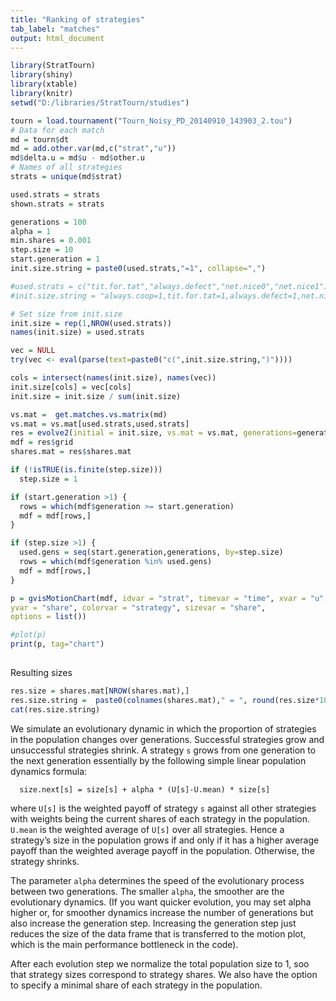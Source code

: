 ```yaml
---
title: "Ranking of strategies"
tab_label: "matches" 
output: html_document
---
```


```r
library(StratTourn)
library(shiny)
library(xtable)
library(knitr)
setwd("D:/libraries/StratTourn/studies")

tourn = load.tournament("Tourn_Noisy_PD_20140910_143903_2.tou")
# Data for each match
md = tourn$dt
md = add.other.var(md,c("strat","u"))
md$delta.u = md$u - md$other.u
# Names of all strategies
strats = unique(md$strat)

used.strats = strats
shown.strats = strats


```


```r
generations = 100
alpha = 1
min.shares = 0.001
step.size = 10
start.generation = 1
init.size.string = paste0(used.strats,"=1", collapse=",")
```


```r
#used.strats = c("tit.for.tat","always.defect","net.nice0","net.nice1")
#init.size.string = "always.coop=1,tit.for.tat=1,always.defect=1,net.nice0=100,net.nice1=1,forgiving.grim.trigger=1"

# Set size from init.size
init.size = rep(1,NROW(used.strats))
names(init.size) = used.strats

vec = NULL
try(vec <- eval(parse(text=paste0("c(",init.size.string,")"))))

cols = intersect(names(init.size), names(vec))
init.size[cols] = vec[cols]
init.size = init.size / sum(init.size)

vs.mat =  get.matches.vs.matrix(md)
vs.mat = vs.mat[used.strats,used.strats]
res = evolve2(initial = init.size, vs.mat = vs.mat, generations=generations, alpha = alpha, min.shares = min.shares)
mdf = res$grid
shares.mat = res$shares.mat

if (!isTRUE(is.finite(step.size)))
  step.size = 1

if (start.generation >1) {
  rows = which(mdf$generation >= start.generation)
  mdf = mdf[rows,]
}

if (step.size >1) {
  used.gens = seq(start.generation,generations, by=step.size)
  rows = which(mdf$generation %in% used.gens)
  mdf = mdf[rows,]
}

p = gvisMotionChart(mdf, idvar = "strat", timevar = "time", xvar = "u",
yvar = "share", colorvar = "strategy", sizevar = "share", 
options = list())

#plot(p)
print(p, tag="chart")
  

```
Resulting sizes
```r
res.size = shares.mat[NROW(shares.mat),]
res.size.string =  paste0(colnames(shares.mat)," = ", round(res.size*100,1), collapse=", ")
cat(res.size.string)
```


We simulate an evolutionary dynamic in which the proportion of strategies in the population changes over generations. Successful strategies grow and unsuccessful strategies shrink. A strategy `s` grows from one generation to the next generation essentially by the following simple linear population dynamics formula:
  
```
  size.next[s] = size[s] + alpha * (U[s]-U.mean) * size[s]
``` 
where `U[s]` is the weighted payoff of strategy `s` against all other strategies with weights being the current shares of each strategy in the population. `U.mean` is the weighted average of `U[s]` over all strategies. Hence a strategy's size in the population grows if and only if it has a higher average payoff than the weighted average payoff in the population. Otherwise, the strategy shrinks.

The parameter `alpha` determines the speed of the evolutionary process between two generations. The smaller `alpha`, the smoother are the evolutionary dynamics. (If you want quicker evolution, you may set alpha higher or, for smoother dynamics increase the number of generations but also increase the generation step. Increasing the generation step just reduces the size of the data frame that is transferred to the motion plot, which is the main performance bottleneck in the code).

After each evolution step we normalize the total population size to 1, soo that strategy sizes correspond to strategy shares. We also have the option to specify a minimal share of each strategy in the population.

